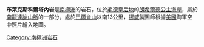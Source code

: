{{Coord|72|16|S|27|22|E|source:GNIS|display=title}}

'''布萊克斯科爾塔內岩'''是[[南極洲|南極洲]]的岩石，位於[[毛德皇后地|毛德皇后地]]的[[朗希爾德公主海岸|朗希爾德公主海岸]]，屬於[[南龍達訥山脈|南龍達訥山脈]]的一部分，處於[[巴爾肯山|巴爾肯山]]以南13公里，[[挪威|挪威]]製圖師根據[[美國|美國]]海軍空中照片繪入地圖。

{{Antarctica-geo-stub}}
[[Category:南極洲岩石|Category:南極洲岩石]]